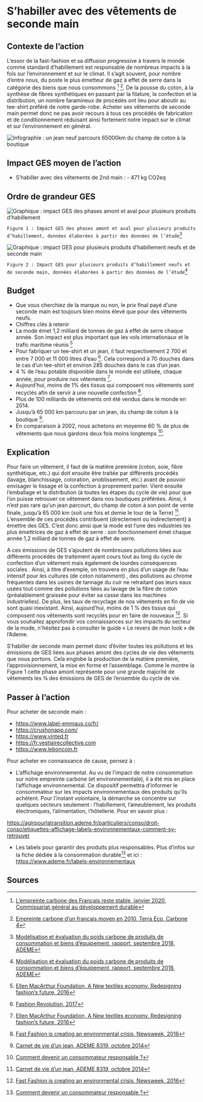 # S’habiller avec des vêtements de seconde main

## Contexte de l’action

L’essor de la fast-fashion et sa diffusion progressive à travers le monde comme standard d’habillement est responsable de nombreux impacts à la fois sur l’environnement et sur le climat. Il s’agit souvent, pour nombre d’entre nous, du poste le plus émetteur de gaz à effet de serre dans la catégorie des biens que nous consommons [^1] [^2]. De la pousse du coton, à la synthèse de fibres synthétiques en passant par la filature, la confection et la distribution, un nombre faramineux de procédés ont lieu pour aboutir au tee-shirt préféré de notre garde-robe. Acheter ses vêtements de seconde main permet donc ne pas avoir recours à tous ces procédés de fabrication et de conditionnement réduisant ainsi fortement notre impact sur le climat et sur l’environnement en général.

![Infographie : un jean neuf parcours 65000km du champ de coton à la boutique](/images/actions/Chiffres-cles_Mode-2nde-main_v2.png)

## Impact GES moyen de l’action

- S’habiller avec des vêtements de 2nd main : - 471 kg CO2eq

## Ordre de grandeur GES

![Graphique : impact GES des phases amont et aval pour plusieurs produits d’habillement](/images/actions/mode-2nd-main-fig1.jpg)

`Figure 1 : Impact GES des phases amont et aval pour plusieurs produits d’habillement, données élaborées à partir des données de l’étude`[^3]

![Graphique : impact GES pour plusieurs produits d’habillement neufs et de seconde main](/images/actions/mode-2nd-main-fig2.jpg)

`Figure 2 : Impact GES pour plusieurs produits d’habillement neufs et de seconde main, données élaborées à partir des données de l’étude`[^3]

## Budget

- Que vous cherchiez de la marque ou non, le prix final payé d’une seconde main est toujours bien moins élevé que pour des vêtements neufs.
- Chiffres clés à retenir
- La mode émet 1,2 milliard de tonnes de gaz à effet de serre chaque année. Son impact est plus important que les vols internationaux et le trafic maritime réunis [^4]
- Pour fabriquer un tee-shirt et un jean, il faut respectivement 2 700 et entre 7 000 et 11 000 litres d’eau [^5]. Cela correspond à 70 douches dans le cas d’un tee-shirt et environ 285 douches dans le cas d’un jean.
- 4 % de l’eau potable disponible dans le monde est utilisée, chaque année, pour produire nos vêtements [^4].
- Aujourd’hui, moins de 1% des tissus qui composent nos vêtements sont recyclés afin de servir à une nouvelle confection [^6].
- Plus de 100 milliards de vêtements ont été vendus dans le monde en 2014.
- Jusqu’à 65 000 km parcouru par un jean, du champ de coton à la boutique [^7].
- En comparaison à 2002, nous achetons en moyenne 60 % de plus de vêtements que nous gardons deux fois moins longtemps [^8].

## Explication

Pour faire un vêtement, il faut de la matière première (coton, soie, fibre synthétique, etc.) qui doit ensuite être traitée par différents procédés (lavage, blanchissage, coloration, anoblissement, etc.) avant de pouvoir envisager le tissage et la confection à proprement parler. Vient ensuite l’emballage et la distribution (à toutes les étapes du cycle de vie) pour que l’on puisse retrouver ce vêtement dans nos boutiques préférées. Ainsi, il n’est pas rare qu’un jean parcourt, du champ de coton à son point de vente finale, jusqu’à 65 000 km (soit une fois et demie le tour de la Terre) [^7]. L’ensemble de ces procédés contribuent (directement ou indirectement) à émettre des GES. C’est donc ainsi que la mode est l’une des industries les plus émettrices de gaz à effet de serre : son fonctionnement émet chaque année 1,2 milliard de tonnes de gaz à effet de serre.

A ces émissions de GES s’ajoutent de nombreuses pollutions liées aux différents procédés de traitement ayant cours tout au long du cycle de confection d’un vêtement mais également de lourdes conséquences sociales . Ainsi, à titre d’exemple, on trouvera en plus d’un usage de l’eau intensif pour les cultures (de coton notamment) , des pollutions au chrome fréquentes dans les usines de tannage du cuir ne retraitant pas leurs eaux usées tout comme des pollutions liées au lavage de la fibre de coton (préalablement graissée pour éviter sa casse dans les machines industrielles). De plus, les taux de recyclage de nos vêtements en fin de vie sont quasi inexistant. Ainsi, aujourd’hui, moins de 1 % des tissus qui composent nos vêtements sont recyclés pour en faire de nouveaux [^6]. Si vous souhaitez approfondir vos connaissances sur les impacts du secteur de la mode, n'hésitez pas à consulter le guide « Le revers de mon look » de l’Ademe.

S’habiller de seconde main permet donc d’éviter toutes les pollutions et les émissions de GES liées aux phases amont des cycles de vie des vêtements que nous portons. Cela englobe la production de la matière première, l’approvisionnement, la mise en forme et l’assemblage. Comme le montre la Figure 1 cette phase amont représente pour une grande majorité de vêtements les ¾ des émissions de GES de l’ensemble du cycle de vie.

## Passer à l’action

Pour acheter de seconde main :

- <https://www.label-emmaus.co/fr/>
- <https://crushonapp.com/>
- <https://www.vinted.fr>
- <https://fr.vestiairecollective.com>
- <https://www.leboncoin.fr>

Pour acheter en connaissance de cause, pensez à :

- L’affichage environnemental. Au vu de l’impact de notre consommation sur notre empreinte carbone (et environnementale), il a été mis en place l’affichage environnemental. Ce dispositif permettra d’informer le consommateur sur les impacts environnementaux des produits qu’ils achètent. Pour l’instant volontaire, la démarche se concentre sur quelques secteurs seulement : l’habillement, l’ameublement, les produits électroniques, l’alimentation, l’hôtellerie. Pour en savoir plus :

<https://agirpourlatransition.ademe.fr/particuliers/conso/droit-conso/etiquettes-affichage-labels-environnementaux-comment-sy-retrouver>

- Les labels pour garantir des produits plus responsables. Plus d’infos sur la fiche dédiée à la consommation durable[^8] et ici : <https://www.ademe.fr/labels-environnementaux>

## Sources

[^1]: [L’empreinte carbone des Français reste stable, janvier 2020, Commissariat général au développement durable](https://www.statistiques.developpement-durable.gouv.fr/sites/default/files/2020-01/datalab-essentiel-204-l-empreinte-carbone-des-francais-reste-%20stable-janvier2020.pdf)
[^2]: [Empreinte carbone d’un français moyen en 2010, Terra Eco, Carbone 4](https://www.terraeco.net/1990-2010-Notre-r-evolution,19337.html)
[^3]: [Modélisation et évaluation du poids carbone de produits de consommation et biens d’équipement, rapport, septembre 2018, ADEME](https://librairie.ademe.fr/consommer-autrement/1190-modelisation-et-evaluation-du-poids-carbone-de-produits-de-consommation-et-biens-d-equipement.html#:~:text=effet%20de%20serre.-,La%20pr%C3%A9sente%20%C3%A9tude%20propose%20une%20%C3%A9valuation%20du%20%C2%ABpoids%20carbone%C2%BB%20de,renouvellement%20trop%20fr%C3%A9quent%20des%20%C3%A9quipements)
[^4]: [Ellen MacArthur Foundation, A New textiles economy. Redesigning fashion’s future, 2016](https://ellenmacarthurfoundation.org/a-new-textiles-economy)
[^5]: [Fashion Revolution, 2017](https://www.fashionrevolution.org/2017-impact/)
[^6]: [Fast Fashion is creating an environmental crisis, Newsweek, 2016](https://www.newsweek.com/2016/09/09/old-clothes-fashion-waste-crisis-494824.html)
[^7]: [Carnet de vie d’un jean, ADEME 8319, octobre 2014](https://refashion.fr/eco-design/sites/default/files/fichiers/Carnet%20de%20vie%20d%27un%20jean.pdf)
[^8]: [Comment devenir un consommateur responsable ?](https://multimedia.ademe.fr/infographies/infographie-consommation-responsable/)
